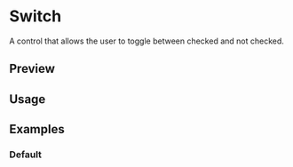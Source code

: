 


<Meta of={SwitchStories} />

<PrimitiveDocsButton name="switch" />

# Switch

A control that allows the user to toggle between checked and not checked.

## Preview

<Canvas of={SwitchStories.Default} />

<Controls />

## Usage



<Source code={importCode} language="ts" dark />
<Source code={usageCode} language="tsx" dark />

## Examples

### Default

<Canvas of={SwitchStories.Default} />
